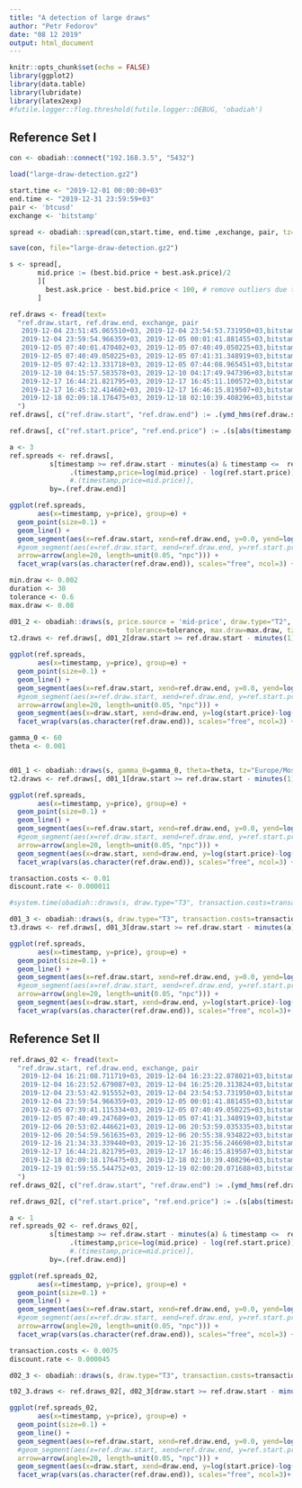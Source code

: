 ```yaml
---
title: "A detection of large draws"
author: "Petr Fedorov"
date: "08 12 2019"
output: html_document
---
```


```r
knitr::opts_chunk$set(echo = FALSE)
library(ggplot2)
library(data.table)
library(lubridate)
library(latex2exp)
#futile.logger::flog.threshold(futile.logger::DEBUG, 'obadiah')
```

## Reference Set I


```r
con <- obadiah::connect("192.168.3.5", "5432")
```

```r
load("large-draw-detection.gz2")
```


```r
start.time <- "2019-12-01 00:00:00+03"
end.time <- "2019-12-31 23:59:59+03"
pair <- 'btcusd'
exchange <- 'bitstamp'
```


```r
spread <- obadiah::spread(con,start.time, end.time ,exchange, pair, tz='Europe/Moscow')
```

```r
save(con, file="large-draw-detection.gz2")
```


```r
s <- spread[, 
       mid.price := (best.bid.price + best.ask.price)/2 
       ][ 
         best.ask.price - best.bid.price < 100, # remove outliers due to single-sided order book 
       ]

```


```r
ref.draws <- fread(text=
  "ref.draw.start, ref.draw.end, exchange, pair
   2019-12-04 23:51:45.065510+03, 2019-12-04 23:54:53.731950+03,bitstamp,btcusd
   2019-12-04 23:59:54.966359+03, 2019-12-05 00:01:41.881455+03,bitstamp,btcusd
   2019-12-05 07:40:01.470402+03, 2019-12-05 07:40:49.050225+03,bitstamp,btcusd	
   2019-12-05 07:40:49.050225+03, 2019-12-05 07:41:31.348919+03,bitstamp,btcusd	
   2019-12-05 07:42:13.331718+03, 2019-12-05 07:44:08.965451+03,bitstamp,btcusd	
   2019-12-10 04:15:57.583578+03, 2019-12-10 04:17:49.947396+03,bitstamp,btcusd
   2019-12-17 16:44:21.821795+03, 2019-12-17 16:45:11.100572+03,bitstamp,btcusd
   2019-12-17 16:45:32.414602+03, 2019-12-17 16:46:15.819507+03,bitstamp,btcusd
   2019-12-18 02:09:18.176475+03, 2019-12-18 02:10:39.408296+03,bitstamp,btcusd		
  ")
ref.draws[, c("ref.draw.start", "ref.draw.end") := .(ymd_hms(ref.draw.start, tz="Europe/Moscow", quiet=TRUE), ymd_hms(ref.draw.end, tz="Europe/Moscow", quiet=TRUE) )]

ref.draws[, c("ref.start.price", "ref.end.price") := .(s[abs(timestamp - ref.draw.start) < 0.000001, mid.price], s[abs(timestamp - ref.draw.end) < 0.000001, mid.price] ),by=.(ref.draw.start, ref.draw.end, pair, exchange)]

a <- 3
ref.spreads <- ref.draws[,
          s[timestamp >= ref.draw.start - minutes(a) & timestamp <=  ref.draw.end + minutes(a),
               .(timestamp,price=log(mid.price) - log(ref.start.price))],
               #.(timestamp,price=mid.price)],
          by=.(ref.draw.end)]

```



```r
ggplot(ref.spreads,
       aes(x=timestamp, y=price), group=e) + 
  geom_point(size=0.1) + 
  geom_line() + 
  geom_segment(aes(x=ref.draw.start, xend=ref.draw.end, y=0.0, yend=log(ref.end.price)-log(ref.start.price)),ref.draws, color="red",
  #geom_segment(aes(x=ref.draw.start, xend=ref.draw.end, y=ref.start.price, yend=ref.end.price),ref.draws, color="red",
  arrow=arrow(angle=20, length=unit(0.05, "npc"))) + 
  facet_wrap(vars(as.character(ref.draw.end)), scales="free", ncol=3) + labs(y="Log relative price (draw start == 0.0)", x="Timestamp, GMT+3", title="Reference Set I: 9 draws of BTCUSD mid-price at Bitstamp")

```



```r

min.draw <- 0.002
duration <- 30
tolerance <- 0.6
max.draw <- 0.08

d01_2 <- obadiah::draws(s, price.source = 'mid-price', draw.type="T2",  min.draw=min.draw, duration=duration,
                             tolerance=tolerance, max.draw=max.draw, tz="Europe/Moscow")
t2.draws <- ref.draws[, d01_2[draw.start >= ref.draw.start - minutes(1) & draw.end <= ref.draw.end + minutes(1), ], by=.(ref.draw.end, ref.start.price)]

ggplot(ref.spreads,
       aes(x=timestamp, y=price), group=e) + 
  geom_point(size=0.1) + 
  geom_line() + 
  geom_segment(aes(x=ref.draw.start, xend=ref.draw.end, y=0.0, yend=log(ref.end.price)-log(ref.start.price)),ref.draws, color="red",
  #geom_segment(aes(x=ref.draw.start, xend=ref.draw.end, y=ref.start.price, yend=ref.end.price),ref.draws, color="red",
  arrow=arrow(angle=20, length=unit(0.05, "npc"))) + 
  geom_segment(aes(x=draw.start, xend=draw.end, y=log(start.price)-log(ref.start.price), yend=log(end.price)-log(ref.start.price)),t2.draws, color="blue") +
  facet_wrap(vars(as.character(ref.draw.end)), scales="free", ncol=3) + labs(y="Log relative price (draw start == 0.0)", x="Timestamp, GMT+3", title="Reference Set I: Type 2 draws vs reference", subtitle=paste0("Parameters: min.draw=", min.draw, " duration=", duration, " tolerance=", tolerance, " max.draw=", max.draw))

```



```r

gamma_0 <- 60
theta <- 0.001


d01_1 <- obadiah::draws(s, gamma_0=gamma_0, theta=theta, tz="Europe/Moscow")
t2.draws <- ref.draws[, d01_1[draw.start >= ref.draw.start - minutes(1) & draw.end <= ref.draw.end + minutes(1), ], by=.(ref.draw.end, ref.start.price)]

ggplot(ref.spreads,
       aes(x=timestamp, y=price), group=e) + 
  geom_point(size=0.1) + 
  geom_line() + 
  geom_segment(aes(x=ref.draw.start, xend=ref.draw.end, y=0.0, yend=log(ref.end.price)-log(ref.start.price)),ref.draws, color="red",
  #geom_segment(aes(x=ref.draw.start, xend=ref.draw.end, y=ref.start.price, yend=ref.end.price),ref.draws, color="red",
  arrow=arrow(angle=20, length=unit(0.05, "npc"))) + 
  geom_segment(aes(x=draw.start, xend=draw.end, y=log(start.price)-log(ref.start.price), yend=log(end.price)-log(ref.start.price)),t2.draws, color="blue") +
  facet_wrap(vars(as.character(ref.draw.end)), scales="free", ncol=3) + labs(y="Log relative price (draw start == 0.0)", x="Timestamp, GMT+3", title="Reference Set I: Type 1 draws vs reference", subtitle=paste0("Parameters: gamma_0=", gamma_0, " theta=", theta))

```





```r

transaction.costs <- 0.01
discount.rate <- 0.000011

#system.time(obadiah::draws(s, draw.type="T3", transaction.costs=transaction.costs, discount.rate=discount.rate, tz="Europe/Moscow"))

d01_3 <- obadiah::draws(s, draw.type="T3", transaction.costs=transaction.costs, discount.rate=discount.rate, tz="Europe/Moscow")
t3.draws <- ref.draws[, d01_3[draw.start >= ref.draw.start - minutes(a) & draw.end <= ref.draw.end + minutes(a), ], by=.(ref.draw.end, ref.start.price)]

ggplot(ref.spreads,
       aes(x=timestamp, y=price), group=e) + 
  geom_point(size=0.1) + 
  geom_line() + 
  geom_segment(aes(x=ref.draw.start, xend=ref.draw.end, y=0.0, yend=log(ref.end.price)-log(ref.start.price)),ref.draws, color="red",
  #geom_segment(aes(x=ref.draw.start, xend=ref.draw.end, y=ref.start.price, yend=ref.end.price),ref.draws, color="red",
  arrow=arrow(angle=20, length=unit(0.05, "npc"))) + 
  geom_segment(aes(x=draw.start, xend=draw.end, y=log(start.price)-log(ref.start.price), yend=log(end.price)-log(ref.start.price)),t2.draws, color="blue") +
  facet_wrap(vars(as.character(ref.draw.end)), scales="free", ncol=3)+ labs(y="Log relative price (draw start == 0.0)", x="Timestamp, GMT+3", title="Reference Set I: Type 3 draws vs reference", subtitle=paste0("Parameters: transaction.costs=", transaction.costs, " discount.rate=", discount.rate))

```

## Reference Set II



```r
ref.draws_02 <- fread(text=
  "ref.draw.start, ref.draw.end, exchange, pair
   2019-12-04 16:21:08.711719+03, 2019-12-04 16:23:22.878021+03,bitstamp,btcusd
   2019-12-04 16:23:52.679087+03, 2019-12-04 16:25:20.313824+03,bitstamp,btcusd
   2019-12-04 23:53:42.915552+03, 2019-12-04 23:54:53.731950+03,bitstamp,btcusd
   2019-12-04 23:59:54.966359+03, 2019-12-05 00:01:41.881455+03,bitstamp,btcusd
   2019-12-05 07:39:41.115334+03, 2019-12-05 07:40:49.050225+03,bitstamp,btcusd	
   2019-12-05 07:40:49.247689+03, 2019-12-05 07:41:31.348919+03,bitstamp,btcusd
   2019-12-06 20:53:02.446621+03, 2019-12-06 20:53:59.035335+03,bitstamp,btcusd
   2019-12-06 20:54:59.561635+03, 2019-12-06 20:55:38.934822+03,bitstamp,btcusd
   2019-12-16 21:34:33.339440+03, 2019-12-16 21:35:56.246698+03,bitstamp,btcusd
   2019-12-17 16:44:21.821795+03, 2019-12-17 16:46:15.819507+03,bitstamp,btcusd
   2019-12-18 02:09:18.176475+03, 2019-12-18 02:10:39.408296+03,bitstamp,btcusd
   2019-12-19 01:59:55.544752+03, 2019-12-19 02:00:20.071688+03,bitstamp,btcusd
  ")
ref.draws_02[, c("ref.draw.start", "ref.draw.end") := .(ymd_hms(ref.draw.start, tz="Europe/Moscow", quiet=TRUE), ymd_hms(ref.draw.end, tz="Europe/Moscow", quiet=TRUE) )]

ref.draws_02[, c("ref.start.price", "ref.end.price") := .(s[abs(timestamp - ref.draw.start) < 0.000001, mid.price], s[abs(timestamp - ref.draw.end) < 0.000001, mid.price] ),by=.(ref.draw.start, ref.draw.end, pair, exchange)]

a <- 1
ref.spreads_02 <- ref.draws_02[,
          s[timestamp >= ref.draw.start - minutes(a) & timestamp <=  ref.draw.end + minutes(a),
               .(timestamp,price=log(mid.price) - log(ref.start.price))],
               #.(timestamp,price=mid.price)],
          by=.(ref.draw.end)]

```



```r
ggplot(ref.spreads_02,
       aes(x=timestamp, y=price), group=e) + 
  geom_point(size=0.1) + 
  geom_line() + 
  geom_segment(aes(x=ref.draw.start, xend=ref.draw.end, y=0.0, yend=log(ref.end.price)-log(ref.start.price)),ref.draws_02, color="red",
  #geom_segment(aes(x=ref.draw.start, xend=ref.draw.end, y=ref.start.price, yend=ref.end.price),ref.draws, color="red",
  arrow=arrow(angle=20, length=unit(0.05, "npc"))) + 
  facet_wrap(vars(as.character(ref.draw.end)), scales="free", ncol=3) + labs(y="Log relative price (draw start == 0.0)", x="Timestamp, GMT+3", title="Reference Set II: 6 drawups and 6 drawdowns of BTCUSD mid-price at Bitstamp")

```

```r

transaction.costs <- 0.0075
discount.rate <- 0.000045

d02_3 <- obadiah::draws(s, draw.type="T3", transaction.costs=transaction.costs, discount.rate=discount.rate, tz="Europe/Moscow")
```


```r

t02_3.draws <- ref.draws_02[, d02_3[draw.start >= ref.draw.start - minutes(a) & draw.end <= ref.draw.end + minutes(a), ], by=.(ref.draw.end, ref.start.price)]

ggplot(ref.spreads_02,
       aes(x=timestamp, y=price), group=e) + 
  geom_point(size=0.1) + 
  geom_line() + 
  geom_segment(aes(x=ref.draw.start, xend=ref.draw.end, y=0.0, yend=log(ref.end.price)-log(ref.start.price)),ref.draws_02, color="red",
  #geom_segment(aes(x=ref.draw.start, xend=ref.draw.end, y=ref.start.price, yend=ref.end.price),ref.draws, color="red",
  arrow=arrow(angle=20, length=unit(0.05, "npc"))) + 
  geom_segment(aes(x=draw.start, xend=draw.end, y=log(start.price)-log(ref.start.price), yend=log(end.price)-log(ref.start.price)),t02_3.draws, color="blue") +
  facet_wrap(vars(as.character(ref.draw.end)), scales="free", ncol=3)+ labs(y="Log relative price (draw start == 0.0)", x="Timestamp, GMT+3", title="Reference Set II: Type 3 draws vs reference", subtitle=paste0("Parameters: transaction.costs=", transaction.costs, " discount.rate=", discount.rate))
```


